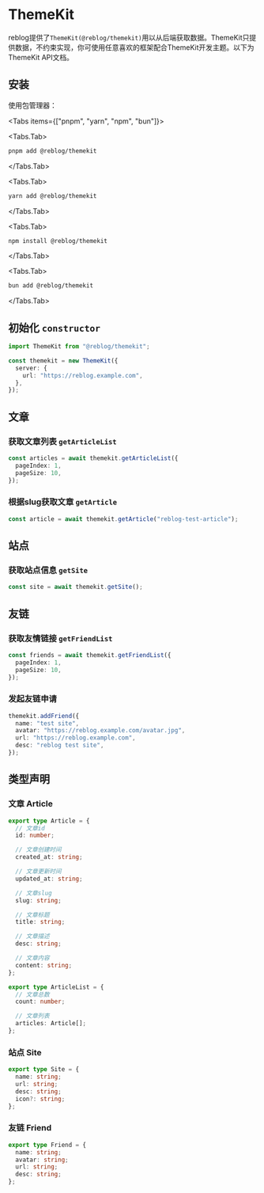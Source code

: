 
# ThemeKit

reblog提供了`ThemeKit(@reblog/themekit)`用以从后端获取数据。ThemeKit只提供数据，不约束实现，你可使用任意喜欢的框架配合ThemeKit开发主题。以下为ThemeKit API文档。

## 安装

使用包管理器：

<Tabs items={["pnpm", "yarn", "npm", "bun"]}>

<Tabs.Tab>

```bash
pnpm add @reblog/themekit
```

</Tabs.Tab>

<Tabs.Tab>

```bash
yarn add @reblog/themekit
```

</Tabs.Tab>

<Tabs.Tab>

```bash
npm install @reblog/themekit
```

</Tabs.Tab>

<Tabs.Tab>

```bash
bun add @reblog/themekit
```

</Tabs.Tab>

</Tabs>

## 初始化 `constructor`

```typescript
import ThemeKit from "@reblog/themekit";

const themekit = new ThemeKit({
  server: {
    url: "https://reblog.example.com",
  },
});
```

## 文章

### 获取文章列表 `getArticleList`

```typescript
const articles = await themekit.getArticleList({
  pageIndex: 1,
  pageSize: 10,
});
```

### 根据slug获取文章 `getArticle`

```typescript
const article = await themekit.getArticle("reblog-test-article");
```

## 站点

### 获取站点信息 `getSite`

```typescript
const site = await themekit.getSite();
```

## 友链

### 获取友情链接 `getFriendList`

```typescript
const friends = await themekit.getFriendList({
  pageIndex: 1,
  pageSize: 10,
});
```

### 发起友链申请

```typescript
themekit.addFriend({
  name: "test site",
  avatar: "https://reblog.example.com/avatar.jpg",
  url: "https://reblog.example.com",
  desc: "reblog test site",
});
```

## 类型声明

### 文章 Article

```typescript
export type Article = {
  // 文章id
  id: number;

  // 文章创建时间
  created_at: string;

  // 文章更新时间
  updated_at: string;

  // 文章slug
  slug: string;

  // 文章标题
  title: string;

  // 文章描述
  desc: string;

  // 文章内容
  content: string;
};

export type ArticleList = {
  // 文章总数
  count: number;

  // 文章列表
  articles: Article[];
};
```

### 站点 Site

```typescript
export type Site = {
  name: string;
  url: string;
  desc: string;
  icon?: string;
};
```

### 友链 Friend

```typescript
export type Friend = {
  name: string;
  avatar: string;
  url: string;
  desc: string;
};
```
